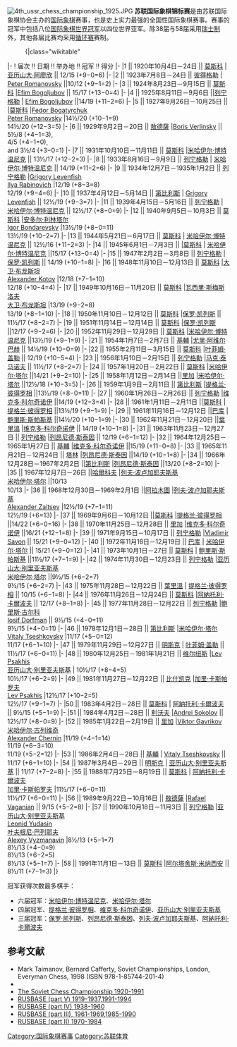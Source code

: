 [[File:4th_ussr_chess_championship_1925.JPG|thumb]]
'''苏联国际象棋锦标赛'''是由苏联国际象棋协会主办的[[国际象棋|国际象棋]]赛事，也是史上实力最强的全国性国际象棋赛事。赛事的冠军中包括八位[[国际象棋世界冠军|国际象棋世界冠军]]以四位世界亚军。除38届与58届采用[[瑞士制|瑞士制]]外，其他各届比赛均采用[[循环赛|循环赛]]赛制。

:{|class="wikitable"
|-
! 届次 !! 日期 !! 举办地 !! 冠军 !! 得分
|-
|1 || 1920年10月4日－24日 || [[莫斯科|莫斯科]]
| [[亚历山大·亚历山德罗维奇·阿廖欣|亚历山大·阿廖欣]] || 12/15 (+9−0=6)
|-
|2 || 1923年7月8日－24日 || [[彼得格勒|彼得格勒]]
| [[Peter_Romanovsky|Peter Romanovsky]] ||10/12 (+9−1=2)
|-
|3 || 1924年8月23日－9月15日 || [[莫斯科|莫斯科]]
|[[Efim_Bogoljubov|Efim Bogoljubov]] || 15/17 (+13−0=4)
|-
|4 || 1925年8月11日－9月6日 ||[[列宁格勒|列宁格勒]]
| [[Efim_Bogoljubov|Efim Bogoljubov]] ||14/19 (+11−2=6)
|-
|5 || 1927年9月26日－10月25日 || |[[莫斯科|莫斯科]]
|[[Fedor_Bogatyrchuk|Fedor Bogatyrchuk]]<br />[[Peter_Romanovsky|Peter Romanovsky]]
|14½/20 (+10−1=9)<br />14½/20 (+12−3=5)
|-
|6 || 1929年9月2日－20日 || [[敖德薩|敖德薩]]
|[[Boris_Verlinsky|Boris Verlinsky]] || 5½/8 (+4−1=3),<br />4/5 (+4−1=0),<br />and 3½/4 (+3−0=1)
|-
|7 || 1931年10月10日－11月11日 || [[莫斯科|莫斯科]]
|[[米哈伊尔·博特温尼克|米哈伊尔·博特温尼克]] || 13½/17 (+12−2=3)
|-
|8 || 1933年8月16日－9月9日 || [[列宁格勒|列宁格勒]]
| [[米哈伊尔·博特温尼克|米哈伊尔·博特温尼克]] || 14/19 (+11−2=6)
|-
|9 || 1934年12月7日－1935年1月2日 || [[列宁格勒|列宁格勒]]
|[[Grigory_Levenfish|Grigory Levenfish]] <br />[[Ilya_Rabinovich|Ilya Rabinovich]]
|12/19 (+8−3=8)<br />12/19 (+9−4=6)
|-
|10 || 1937年4月12日－5月14日 || [[第比利斯|第比利斯]]
| [[Grigory_Levenfish|Grigory Levenfish]] || 12½/19 (+9−3=7)
|-
|11 || 1939年4月15日－5月16日 || [[列宁格勒|列宁格勒]]
| [[米哈伊尔·博特温尼克|米哈伊尔·博特温尼克]] || 12½/17 (+8−0=9)
|-
|12 || 1940年9月5日－10月3日 || [[莫斯科|莫斯科]]
|[[安多尔·利林塔尔|安多尔·利林塔尔]]<br />[[Igor_Bondarevsky|Igor Bondarevsky]]
|13½/19 (+8−0=11)<br />13½/19 (+10−2=7)
|-
|13 || 1944年5月21日－6月17日 || [[莫斯科|莫斯科]]
| [[米哈伊尔·博特温尼克|米哈伊尔·博特温尼克]] || 12½/16 (+11−2=3)
|-
|14 || 1945年6月1日－7月3日 || |[[莫斯科|莫斯科]]
| [[米哈伊尔·博特温尼克|米哈伊尔·博特温尼克]] ||15/17 (+13−0=4)
|-
|15 || 1947年2月2日－3月8日 || [[列宁格勒|列宁格勒]]
|[[保罗·凯列斯|保罗·凯列斯]] || 14/19 (+10−1=8)
|-
|16 || 1948年11月10日－12月13日 || [[莫斯科|莫斯科]]
|[[大卫·布龙斯坦|大卫·布龙斯坦]]<br />[[Alexander_Kotov|Alexander Kotov]]
|12/18 (+7−1=10)<br />12/18 (+10−4=4)
|-
|17 || 1949年10月16日－11月20日 || [[莫斯科|莫斯科]]
|[[瓦西里·斯梅斯洛夫|瓦西里·斯梅斯洛夫]]<br />[[大卫·布龙斯坦|大卫·布龙斯坦]]
|13/19 (+9−2=8)<br />13/19 (+8−1=10)
|-
|18 || 1950年11月10日－12月12日 || [[莫斯科|莫斯科]]
|[[保罗·凯列斯|保罗·凯列斯]] || 11½/17 (+8−2=7)
|-
|19 || 1951年11月14日－12月14日 || [[莫斯科|莫斯科]]
|[[保罗·凯列斯|保罗·凯列斯]] ||12/17 (+9−2=6)
|-
|20 || 1952年11月29日－12月29日 || [[莫斯科|莫斯科]]
|[[米哈伊尔·博特温尼克|米哈伊尔·博特温尼克]] ||13½/19 (+9−1=9)
|-
|21 || 1954年1月7日－2月7日 || [[基輔|基輔]]
|[[尤里·阿维尔巴赫|尤里·阿维尔巴赫]] || 14½/19 (+10−0=9)
|-
|22 || 1955年2月11日－3月15日 || [[莫斯科|莫斯科]]
|[[叶菲姆·盖勒|叶菲姆·盖勒]] || 12/19 (+10−5=4)
|-
|23 || 1956年1月10日－2月15日 || [[列宁格勒|列宁格勒]]
|[[马克·泰马诺夫|马克·泰马诺夫]] || 11½/17 (+8−2=7)
|-
|24 || 1957年1月20日－2月22日 || [[莫斯科|莫斯科]]
|[[米哈伊尔·塔尔|米哈伊尔·塔尔]] ||14/21 (+9−2=10)
|-
|25 || 1958年1月12日－2月14日 ||[[里加|里加]]
|[[米哈伊尔·塔尔|米哈伊尔·塔尔]] ||12½/18 (+10−3=5)
|-
|26 || 1959年1月9日－2月11日 || [[第比利斯|第比利斯]]
|[[提格兰·彼得罗相|提格兰·彼得罗相]] ||13½/19 (+8−0=11)
|-
|27 || 1960年1月26日－2月26日 || [[列宁格勒|列宁格勒]]
|[[维克多·科尔奇诺伊|维克多·科尔奇诺伊]] ||14/19 (+12−3=4)
|-
|28 || 1961年1月11日－2月11日 ||[[莫斯科|莫斯科]]
|[[提格兰·彼得罗相|提格兰·彼得罗相]] ||13½/19 (+9−1=9)
|-
|29 || 1961年11月16日－12月12日 ||[[巴库|巴库]]
|[[鲍里斯·斯帕斯基|鲍里斯·斯帕斯基]] ||14½/20 (+10−1=9)
|-
|30 || 1962年11月21日－12月20日 ||[[葉里溫|葉里溫]]
|[[维克多·科尔奇诺伊|维克多·科尔奇诺伊]] || 14/19 (+10−1=8)
|-
|31 || 1963年11月23日－12月27日 || [[列宁格勒|列宁格勒]]
|[[列昂尼德·斯泰因|列昂尼德·斯泰因]] || 12/19 (+6−1=12)
|-
|32 || 1964年12月25日－1965年1月27日 || [[基輔|基輔]]
|[[维克多·科尔奇诺伊|维克多·科尔奇诺伊]] ||15/19 (+11−0=8)
|-
|33 || 1965年11月21日－12月24日 || [[塔林|塔林]]
|[[列昂尼德·斯泰因|列昂尼德·斯泰因]] ||14/19 (+10−1=8)
|-
|34 || 1966年12月28日－1967年2月2日 ||[[第比利斯|第比利斯]]
|[[列昂尼德·斯泰因|列昂尼德·斯泰因]] ||13/20 (+8−2=10)
|-
|35 || 1967年12月7日－26日 ||[[哈爾科夫|哈爾科夫]]
|[[列夫·波卢加耶夫斯基|列夫·波卢加耶夫斯基]]<br />[[米哈伊尔·塔尔|米哈伊尔·塔尔]] ||10/13<br />10/13
|-
|36 || 1968年12月30日－1969年2月1日 ||[[阿拉木圖|阿拉木圖]]
|[[列夫·波卢加耶夫斯基|列夫·波卢加耶夫斯基]]<br />[[Alexander_Zaitsev_(chess_player)|Alexander Zaitsev]]
|12½/19 (+7−1=11)<br />12½/19 (+6=13)
|-
|37 || 1969年9月6日－10月12日 ||[[莫斯科|莫斯科]]
|[[提格兰·彼得罗相|提格兰·彼得罗相]] ||14/22 (+6−0=16)
|-
|38 || 1970年11月25日－12月28日 || [[里加|里加]]
|[[维克多·科尔奇诺伊|维克多·科尔奇诺伊]] ||16/21 (+12−1=8)
|-
|39 || 1971年9月15日－10月17日 || [[列宁格勒|列宁格勒]]
|[[Vladimir_Savon|Vladimir Savon]] || 15/21 (+9−0=12)
|-
|40 || 1972年11月16日－12月19日 || [[巴库|巴库]]
| [[米哈伊尔·塔尔|米哈伊尔·塔尔]] || 15/21 (+9−0=12)
|-
|41 || 1973年10月1日－27日 || [[莫斯科|莫斯科]]
| [[鲍里斯·斯帕斯基|鲍里斯·斯帕斯基]] ||11½/17 (+7−1=9)
|-
|42 || 1974年11月30日－12月23日 || [[列宁格勒|列宁格勒]]
|[[亚历山大·别里亚夫斯基|亚历山大·别里亚夫斯基]]<br />[[米哈伊尔·塔尔|米哈伊尔·塔尔]] ||9½/15 (+6−2=7)<br />9½/15 (+6−2=7)
|-
|43 || 1975年11月28日－12月22日 || [[葉里溫|葉里溫]]
| [[提格兰·彼得罗相|提格兰·彼得罗相]] || 10/15 (+6−1=8)
|-
|44 || 1976年11月26日－12月24日 || [[莫斯科|莫斯科]]
|[[阿納托利·卡爾波夫|阿納托利·卡爾波夫]] || 12/17 (+8−1=8)
|-
|45 || 1977年11月28日－12月22日 || [[列宁格勒|列宁格勒]]
|[[鲍里斯·古尔科|鲍里斯·古尔科]]<br />[[Iosif_Dorfman|Iosif Dorfman]] || 9½/15 (+4−0=11)<br />9½/15 (+4−0=11)
|-
|46 || 1978年12月1日－28日 || [[第比利斯|第比利斯]]
|[[米哈伊尔·塔尔|米哈伊尔·塔尔]]<br />[[Vitaly_Tseshkovsky|Vitaly Tseshkovsky]]
|11/17 (+5−0=12)<br />11/17 (+6−1=10)
|-
|47 || 1979年11月29日－12月27日 || [[明斯克|明斯克]]
| [[叶菲姆·盖勒|叶菲姆·盖勒]] || 11½/17 (+6−0=11)
|-
|48 || 1980年12月25日－1981年1月21日 || [[维尔纽斯|维尔纽斯]]
|[[Lev_Psakhis|Lev Psakhis]]<br />[[亚历山大·别里亚夫斯基|亚历山大·别里亚夫斯基]]
| 10½/17 (+8−4=5)<br />10½/17 (+6−2=9)
|-
|49 || 1981年11月27日－12月22日 || [[比什凯克|比什凯克]]
|[[加里·卡斯帕罗夫|加里·卡斯帕罗夫]]<br />[[Lev_Psakhis|Lev Psakhis]]
|12½/17 (+10−2=5)<br />12½/17 (+9−1=7)
|-
|50 || 1983年4月2日－28日 || [[莫斯科|莫斯科]]
| [[阿納托利·卡爾波夫|阿納托利·卡爾波夫]] || 9½/15 (+5−1=9)
|-
|51 || 1984年4月2日－28日 || [[利沃夫|利沃夫]]
|[[Andrei_Sokolov|Andrei Sokolov]] || 12½/17 (+8−0=9)
|-
|52 || 1985年1月22日－2月19日 || [[里加|里加]]
|[[Viktor_Gavrikov|Viktor Gavrikov]]<br />[[米哈伊尔·古列维奇_(棋手)|米哈伊尔·古列维奇]]<br />[[Alexander_Chernin|Alexander Chernin]]
|11/19 (+4−1=14)<br />11/19 (+6−3=10)<br />11/19 (+5−2=12)
|-
|53 || 1986年2月4日－28日 || [[基輔|基輔]]
| [[Vitaly_Tseshkovsky|Vitaly Tseshkovsky]] || 11/17 (+6−1=10)
|-
|54 || 1987年3月4日－29日 || [[明斯克|明斯克]]
| [[亚历山大·别里亚夫斯基|亚历山大·别里亚夫斯基]] || 11/17 (+7−2=8)
|-
|55 || 1988年7月25日－8月19日 || [[莫斯科|莫斯科]]
| [[阿納托利·卡爾波夫|阿納托利·卡爾波夫]]<br />[[加里·卡斯帕罗夫|加里·卡斯帕罗夫]]
|11½/17 (+6−0=11)<br />11½/17 (+6−0=11)
|-
|56 || 1989年9月22日－10月16日 || [[敖德薩|敖德薩]]
|[[Rafael_Vaganian|Rafael Vaganian]] || 9/15 (+5−2=8)
|-
|57 || 1990年10月18日－11月3日 || [[列宁格勒|列宁格勒]]
|[[亚历山大·别里亚夫斯基|亚历山大·别里亚夫斯基]]<br />[[Leonid_Yudasin|Leonid Yudasin]]<br />[[叶夫根尼·巴列耶夫|叶夫根尼·巴列耶夫]]<br />[[Alexey_Vyzmanavin|Alexey Vyzmanavin]]
|8½/13 (+5−1=7)<br />8½/13 (+4−0=9)<br />8½/13 (+6−2=5)<br />8½/13 (+5−1=7)
|-
|58 || 1991年11月1日－13日 || [[莫斯科|莫斯科]]
|[[阿尔塔舍斯·米纳西安|阿尔塔舍斯·米纳西安]] || 8½/11 (+7−1=3)
|}

冠军获得次数最多棋手：
*六届冠军：[[米哈伊尔·博特温尼克|米哈伊尔·博特温尼克]]、[[米哈伊尔·塔尔|米哈伊尔·塔尔]]
*四届冠军、[[提格兰·彼得罗相|提格兰·彼得罗相]]、[[维克多·科尔奇诺伊|维克多·科尔奇诺伊]]、[[亚历山大·别里亚夫斯基|亚历山大·别里亚夫斯基]]
*三届冠军：[[保罗·凯列斯|保罗·凯列斯]]、[[列昂尼德·斯泰因|列昂尼德·斯泰因]]、[[列夫·波卢加耶夫斯基|列夫·波卢加耶夫斯基]]、[[阿納托利·卡爾波夫|阿納托利·卡爾波夫]]

== 参考文献 ==
* Mark Taimanov, Bernard Cafferty, Soviet Championships, London, Everyman Chess, 1998 (ISBN 978-1-85744-201-4)
*{{cite book|last=Soltis|first=Andrew|author-link=Andrew Soltis|title=Soviet Chess 1917-1991|year=1999|publisher=McFarland & Company|isbn=0-7864-0676-3}}
*[http://members.aol.com/graemecree/chesschamps/ussr/index.htm The Soviet Chess Championship 1920-1991] {{Wayback|url=http://members.aol.com/graemecree/chesschamps/ussr/index.htm |date=20080128115927 }}
*[https://www.webcitation.org/query?url=http://www.geocities.com/al2055Km/index.html&date=2009-10-24+10:33:29  RUSBASE (part V) 1919-1937,1991-1994]
*[https://www.webcitation.org/query?url=http://www.geocities.com/al2055perv/index.html&date=2009-10-25+02:11:31  RUSBASE (part IV) 1938-1960]
*[https://web.archive.org/web/20091027071522/http://www.geocities.com/al2055mag/index.html  RUSBASE (part III), 1961-1969,1985-1990]
*[https://www.webcitation.org/query?url=http://www.geocities.com/al2055urs/index.html&date=2009-10-25+12:13:38  RUSBASE (part II) 1970-1984]

[[Category:国际象棋赛事|Category:国际象棋赛事]]
[[Category:苏联体育|Category:苏联体育]]